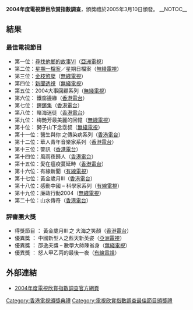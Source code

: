 '''2004年度電視節目欣賞指數調查'''，頒獎禮於2005年3月10日頒發。
__NOTOC__
== 結果 ==
=== 最佳電視節目 ===
*第一位：[[尋找他鄉的故事|尋找他鄉的故事]]VI（[[亞洲電視|亞洲電視]]）
*第二位：[[星期一檔案|星期一檔案]]／星期日檔案（[[無綫電視|無綫電視]]）
*第三位：[[金枝慾孽|金枝慾孽]]（[[無綫電視|無綫電視]]）
*第四位：[[新聞透視|新聞透視]]（[[無綫電視|無綫電視]]）
*第五位：2004大事回顧系列（[[無綫電視|無綫電視]]）
*第六位： 鐵窗邊緣（[[香港電台|香港電台]]）
*第七位： [[鏗鏘集|鏗鏘集]]（[[香港電台|香港電台]]）
*第八位： 賭海迷徒（[[香港電台|香港電台]]）
*第九位： 梅艷芳最美麗的回憶（[[無綫電視|無綫電視]]）
*第十位： 獅子山下念霑叔（[[無綫電視|無綫電視]]）
*第十一位：醫生與你 之傳染病系列（[[香港電台|香港電台]]）
*第十二位：華人青年音樂家系列（[[香港電台|香港電台]]）
*第十三位：警訊（[[香港電台|香港電台]]）
*第十四位：風雨夜歸人（[[香港電台|香港電台]]）
*第十五位：愛在瘟疫蔓延時（[[香港電台|香港電台]]）
*第十六位：有線新聞（[[香港有線電視|有線電視]]）
*第十七位：黃金歲月III（[[香港電台|香港電台]]）
*第十八位：感動中國 – 科學家系列（[[香港有線電視|有線電視]]）
*第十九位：廉政行動2004（[[無綫電視|無綫電視]]）
*第二十位：山水傳奇（[[香港電台|香港電台]]）

=== 評審團大獎 ===
*得獎節目 ： 黃金歲月III 之 大海之笑顏（[[香港電台|香港電台]]）
*優異獎 ：  中國新型人之藍天新英姿（[[亞洲電視|亞洲電視]]）
*優異獎 ： 邵逸夫獎 – 數學大師陳省身（[[無綫電視|無綫電視]]）
*優異獎 ： 怒人甲乙丙的最後一夜（[[香港有線電視|有線電視]]）

== 外部連結 ==
*[http://www.rthk.org.hk/special/tvai/2004/ 2004年度電視欣賞指數調查官方網頁]{{Wayback|url=http://www.rthk.org.hk/special/tvai/2004/ |date=20070218135654 }}

{{電視欣賞指數調查最佳節目頒獎禮}}
{{香港電視頒獎典禮}}

[[Category:香港電視頒獎典禮|Category:香港電視頒獎典禮]]
[[Category:電視欣賞指數調查最佳節目頒獎禮|Category:電視欣賞指數調查最佳節目頒獎禮]]